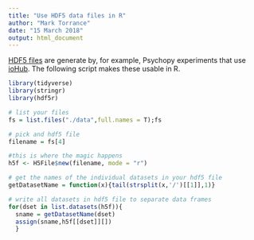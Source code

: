 ```yaml
---
title: "Use HDF5 data files in R"
author: "Mark Torrance"
date: "15 March 2018"
output: html_document
---
```


[HDF5 files](https://en.wikipedia.org/wiki/Hierarchical_Data_Format) are generate by, for example, Psychopy experiments that use [ioHub](http://www.psychopy.org/api/iohub.html). The following script makes these usable in R.

```r
library(tidyverse)
library(stringr)
library(hdf5r)

# list your files
fs = list.files("./data",full.names = T);fs

# pick and hdf5 file
filename = fs[4]

#this is where the magic happens
h5f <- H5File$new(filename, mode = "r")

# get the names of the individual datasets in your hdf5 file
getDatasetName = function(x){tail(strsplit(x,'/')[[1]],1)}

# write all datasets in hdf5 file to separate data frames
for(dset in list.datasets(h5f)){
  sname = getDatasetName(dset)
  assign(sname,h5f[[dset]][]) 
  }
```

